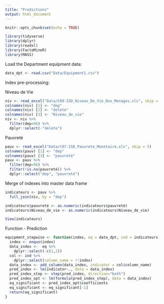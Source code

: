 ```yaml
---
title: "Predictions"
output: html_document
---
```


```r
knitr::opts_chunk$set(echo = TRUE)
```

```r
library(tidyverse)
library(dplyr)
library(readxl)
library(FactoMineR)
library(MASS)
```

Load the Department equipment data:

```r
data_dpt <- read.csv("Data/Equipment1.csv")
```

Index pre-processing:

Niveau de Vie

```r
niv <- read_excel("Data/C09-ISD_Niveau_De_Vie_Des_Menages.xls", skip = 5)
colnames(niv) [1] <- "dep"
colnames(niv) [2] <- "delete"
colnames(niv) [3] <- "Niveau_de_vie"
niv <- niv %>% 
  filter(dep<96) %>% 
  dplyr::select(-"delete")
```

Pauvreté

```r
pauv <- read_excel("Data/C07-ISD_Pauvrete_Monetaire.xls", skip = 5)
colnames(pauv) [1] <- "dep"
colnames(pauv) [3] <- "pauvreté"
pauv <- pauv %>% 
  filter(dep<96) %>% 
  filter(!is.na(pauvreté)) %>% 
  dplyr::select("dep", "pauvreté")
```

Merge of indexes into master data frame

```r
indicateurs <- pauv %>% 
  full_join(niv, by = "dep")

indicateurs$pauvreté <- as.numeric(indicateurs$pauvreté)
indicateurs$Niveau_de_vie <- as.numeric(indicateurs$Niveau_de_vie)

View(indicateurs)
```

Function - Prediction

```r
equipment_stepwise <- function(index, eq = data_dpt, ind = indicateurs){
  index <- enquo(index)
  data_index <-  eq %>% 
    dplyr::select(-c(1,2))
  col <- ind %>% 
    dplyr::select(column_name = !!index)
  data_index <- add_column(data_index, indicator = col$column_name)
  pred_index <- lm(indicator~., data = data_index)
  pred_index_step <- step(pred_index, direction="both")
  pred_index_opt <- lm(formula(pred_index_step), data = data_index)
  eq_significant <- pred_index_opt$coefficients
  eq_significant <- eq_significant[-1]
  return(eq_significant)
}
```